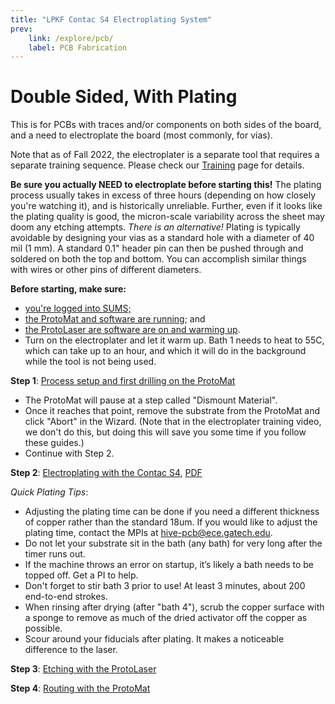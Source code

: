 ```yaml
---
title: "LPKF Contac S4 Electroplating System"
prev:
    link: /explore/pcb/
    label: PCB Fabrication
---
```



# Double Sided, With Plating

This is for PCBs with traces and/or components on both sides of the board, and a need to electroplate the board (most commonly, for vias).

Note that as of Fall 2022, the electroplater is a separate tool that requires a separate training sequence. Please check our [Training](/guides/pcb-training/) page for details.

**Be sure you actually NEED to electroplate before starting this!** The plating process usually takes in excess of three hours (depending on how closely you're watching it), and is historically unreliable. Further, even if it looks like the plating quality is good, the micron-scale variability across the sheet may doom any etching attempts. *There is an alternative!* Plating is typically avoidable by designing your vias as a standard hole with a diameter of 40 mil (1 mm). A standard 0.1" header pin can then be pushed through and soldered on both the top and bottom. You can accomplish similar things with wires or other pins of different diameters.

**Before starting, make sure:**

- [you're logged into SUMS;](https://gtvault.sharepoint.com/:w:/s/HiveMakerspace/EVBq41QPV51FvAhi3I_zkAUBqOHfQh_ylA_ddHQ4ZyzPGA?e=cO0su7)
- [the ProtoMat and software are running](https://gtvault.sharepoint.com/:w:/s/HiveMakerspace/EY2LyqOt_o9Pr8JPhp6u26cBxRIilQx5lEn7qFY9cZ2SoA?e=nH5y1X); and
- [the ProtoLaser are software are on and warming up](https://gtvault.sharepoint.com/:w:/s/HiveMakerspace/EbBDlXvWlSVItrI0YtYitGoBxD4IAhapi2-ZIFklbZFu_w?e=rjlMci).
- Turn on the electroplater and let it warm up. Bath 1 needs to heat to 55C, which can take up to an hour, and which it will do in the background while the tool is not being used.

**Step 1**: [Process setup and first drilling on the ProtoMat](https://gtvault.sharepoint.com/:w:/s/HiveMakerspace/EVU4FeAXtdBLmLRg28Gp1XkBkJj_OcnjsgNE_SWZ_LaIYg?e=r7f7YP)

- The ProtoMat will pause at a step called "Dismount Material".
- Once it reaches that point, remove the substrate from the ProtoMat and click "Abort" in the Wizard. (Note that in the electroplater training video, we don't do this, but doing this will save you some time if you follow these guides.)
- Continue with Step 2.

**Step 2**: [Electroplating with the Contac S4](https://gtvault.sharepoint.com/:w:/s/HiveMakerspace/ESv_zF8waMZDucEP3-J6NFYBuArRkl8M5vwusDOW_0RiDQ?e=IUuxvH), [PDF](/pcb-contac-s4-electroplating.pdf)

*Quick Plating Tips*:

- Adjusting the plating time can be done if you need a different thickness of copper rather than the standard 18um. If you would like to adjust the plating time, contact the MPIs at [hive-pcb@ece.gatech.edu](mailto:hive-pcb@ece.gatech.edu).
- Do not let your substrate sit in the bath (any bath) for very long after the timer runs out.
- If the machine throws an error on startup, it’s likely a bath needs to be topped off. Get a PI to help.
- Don't forget to stir bath 3 prior to use! At least 3 minutes, about 200 end-to-end strokes.
- When rinsing after drying (after "bath 4"), scrub the copper surface with a sponge to remove as much of the dried activator off the copper as possible.
- Scour around your fiducials after plating. It makes a noticeable difference to the laser.

**Step 3**: [Etching with the ProtoLaser](https://gtvault.sharepoint.com/:w:/s/HiveMakerspace/ERfKdS6GbVpJo6k_gJ1MgLgB3VVaU7ckSrJCkb4FGMK1IA?e=1rAYmW)

**Step 4**: [Routing with the ProtoMat](https://gtvault.sharepoint.com/:w:/s/HiveMakerspace/Edjj8jMNM41GlLnyGoimobUBNnqyUsva7KgEmdtWk4Ceow?e=brYMfK)

